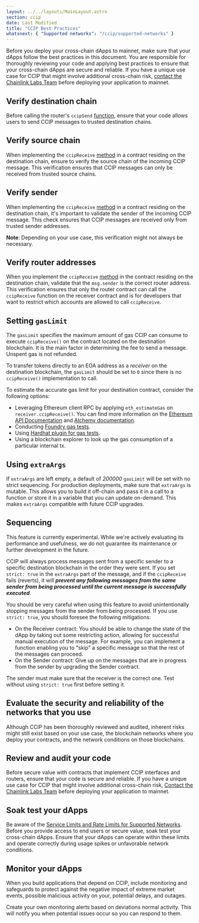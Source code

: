 ```yaml
---
layout: ../../layouts/MainLayout.astro
section: ccip
date: Last Modified
title: "CCIP Best Practices"
whatsnext: { "Supported networks": "/ccip/supported-networks" }
---
```



Before you deploy your cross-chain dApps to mainnet, make sure that your dApps follow the best practices in this document. You are responsible for thoroughly reviewing your code and applying best practices to ensure that your cross-chain dApps are secure and reliable. If you have a unique use case for CCIP that might involve additional cross-chain risk, [contact the Chainlink Labs Team](https://chain.link/contact?ref_id=CCIP) before deploying your application to mainnet.

## Verify destination chain

Before calling the router's `ccipSend` [function](/ccip/api-reference/IRouterClient#ccipsend), ensure that your code allows users to send CCIP messages to trusted destination chains.

## Verify source chain

When implementing the `ccipReceive` [method](/ccip/api-reference/CCIPReceiver#ccipreceive) in a contract residing on the destination chain, ensure to verify the source chain of the incoming CCIP message. This verification ensures that CCIP messages can only be received from trusted source chains.

## Verify sender

When implementing the `ccipReceive` [method](/ccip/api-reference/CCIPReceiver#ccipreceive) in a contract residing on the destination chain, it's important to validate the sender of the incoming CCIP message. This check ensures that CCIP messages are received only from trusted sender addresses.

**Note**: Depending on your use case, this verification might not always be necessary.

## Verify router addresses

When you implement the `ccipReceive` [method](/ccip/api-reference/CCIPReceiver#ccipreceive) in the contract residing on the destination chain, validate that the `msg.sender` is the correct router address. This verification ensures that only the router contract can call the `ccipReceive` function on the receiver contract and is for developers that want to restrict which accounts are allowed to call `ccipReceive`.

## Setting `gasLimit`

The `gasLimit` specifies the maximum amount of gas CCIP can consume to execute `ccipReceive()` on the contract located on the destination blockchain. It is the main factor in determining the fee to send a message. Unspent gas is not refunded.

To transfer tokens directly to an EOA address as a _receiver_ on the destination blockchain, the `gasLimit` should be set to `0` since there is no `ccipReceive()` implementation to call.

To estimate the accurate gas limit for your destination contract, consider the following options:

- Leveraging Ethereum client RPC by applying `eth_estimateGas` on `receiver.ccipReceive()`. You can find more information on the [Ethereum API Documentation](https://ethereum.github.io/execution-apis/api-documentation/) and [Alchemy documentation](https://docs.alchemy.com/reference/eth-estimategas).
- Conducting [Foundry gas tests](https://book.getfoundry.sh/forge/gas-tracking).
- Using [Hardhat plugin for gas tests](https://github.com/cgewecke/eth-gas-reporter).
- Using a blockchain explorer to look up the gas consumption of a particular internal tx.

## Using `extraArgs`

If `extraArgs` are left empty, a default of _200000_ `gasLimit` will be set with no strict sequencing. For production deployments, make sure that `extraArgs` is mutable. This allows you to build it off-chain and pass it in a call to a function or store it in a variable that you can update on-demand. This makes `extraArgs` compatible with future CCIP upgrades.

## Sequencing

<Aside type="caution" title="Experimental Feature">
  This feature is currently experimental. While we're actively evaluating its performance and usefulness, we do not
  guarantee its maintenance or further development in the future.
</Aside>

CCIP will always process messages sent from a specific sender to a specific destination blockchain in the order they were sent. If you set `strict: true` in the `extraArgs` part of the message, and if the `ccipReceive` fails (reverts), it will **_prevent any following messages from the same sender from being processed until the current message is successfully executed_**.

You should be very careful when using this feature to avoid unintentionally stopping messages from the sender from being processed. If you use `strict: true`, you should foresee the following mitigations:

- On the Receiver contract: You should be able to change the state of the dApp by taking out some restricting action, allowing for successful manual execution of the message. For example, you can implement a function enabling you to "skip" a specific message so that the rest of the messages can proceed.
- On the Sender contract: Give up on the messages that are in progress from the sender by upgrading the Sender contract.

The sender must make sure that the receiver is the correct one. Test without using `strict: true` first before setting it.

## Evaluate the security and reliability of the networks that you use

Although CCIP has been thoroughly reviewed and audited, inherent risks might still exist based on your use case, the blockchain networks where you deploy your contracts, and the network conditions on those blockchains.

## Review and audit your code

Before secure value with contracts that implement CCIP interfaces and routers, ensure that your code is secure and reliable. If you have a unique use case for CCIP that might involve additional cross-chain risk, [Contact the Chainlink Labs Team](https://chain.link/contact?ref_id=CCIP) before deploying your application to mainnet.

## Soak test your dApps

Be aware of the [Service Limits and Rate Limits for Supported Networks](/ccip/supported-networks). Before you provide access to end users or secure value, soak test your cross-chain dApps. Ensure that your dApps can operate within these limits and operate correctly during usage spikes or unfavorable network conditions.

## Monitor your dApps

When you build applications that depend on CCIP, include monitoring and safeguards to protect against the negative impact of extreme market events, possible malicious activity on your, potential delays, and outages.

Create your own monitoring alerts based on deviations normal activity. This will notify you when potential issues occur so you can respond to them.
